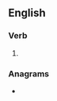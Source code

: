 ==English==

===Verb===
{{head|en|present participle}}

# {{present participle of|minute|lang=en|nocat=1}}

===Anagrams===
* {{anagrams|en|a=giimnntu|muniting|mutining}}